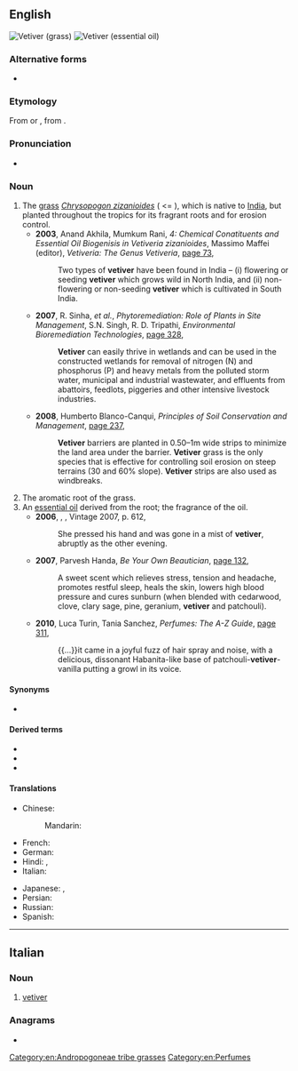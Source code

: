 {{also|vétiver}}
==English==
[[File:Ethiopia 2008 vetiver grass.jpg|right|thumb|Vetiver (grass)]]
[[File:VetiverEssentialOil.png|right|thumb|Vetiver (essential oil)]]
{{wikipedia|Chrysopogon zizanioides}}

===Alternative forms===
* {{alter|en|vetyver|vetivert||the essential oil}}

===Etymology===
From {{bor|en|fr|vétyver}} {{q|older spelling}} or {{m|fr|vétiver}}, from {{der|en|ta|வெட்டிவேர்}}.

===Pronunciation===
* {{IPA|en|/ˈvɛtɪvə/}}

===Noun===
{{en-noun|~}}

# The [[grass]] ''[[Chrysopogon zizanioides]]'' ( <= {{taxlink|Vetiveria zizanioides|species|noshow=1}}), which is native to [[India]], but planted throughout the tropics for its fragrant roots and for erosion control.
#* '''2003''', Anand Akhila, Mumkum Rani, ''4: Chemical Conatituents and Essential Oil Biogenisis in Vetiveria zizanioides'', Massimo Maffei (editor), ''Vetiveria: The Genus Vetiveria'', [http://books.google.com.au/books?id=SMXV-FFQlpcC&pg=PA73&dq=%22vetiver%22%7C%22vetivers%22&hl=en&sa=X&ei=jZ-FU6z9KcvNlAWxoID4Bg&redir_esc=y#v=onepage&q=%22vetiver%22%7C%22vetivers%22&f=false page 73],
#*: Two types of '''vetiver''' have been found in India – (i) flowering or seeding '''vetiver''' which grows wild in North India, and (ii) non-flowering or non-seeding '''vetiver''' which is cultivated in South India.
#* '''2007''', R. Sinha, ''et al.'', ''Phytoremediation: Role of Plants in Site Management'', S.N. Singh, R. D. Tripathi, ''Environmental Bioremediation Technologies'', [http://books.google.com.au/books?id=DY66MkyLriEC&pg=PA328&dq=%22vetiver%22%7C%22vetivers%22&hl=en&sa=X&ei=jZ-FU6z9KcvNlAWxoID4Bg&redir_esc=y#v=onepage&q=%22vetiver%22%7C%22vetivers%22&f=false page 328],
#*: '''Vetiver''' can easily thrive in wetlands and can be used in the constructed wetlands for removal of nitrogen (N) and phosphorus (P) and heavy metals from the polluted storm water, municipal and industrial wastewater, and effluents from abattoirs, feedlots, piggeries and other intensive livestock industries.
#* '''2008''', Humberto Blanco-Canqui, ''Principles of Soil Conservation and Management'', [http://books.google.com.au/books?id=Wj3690PbDY0C&pg=PA237&dq=%22vetiver%22%7C%22vetivers%22&hl=en&sa=X&ei=jZ-FU6z9KcvNlAWxoID4Bg&redir_esc=y#v=onepage&q=%22vetiver%22%7C%22vetivers%22&f=false page 237],
#*: '''Vetiver''' barriers are planted in 0.50–1m wide strips to minimize the land area under the barrier. '''Vetiver''' grass is the only species that is effective for controlling soil erosion on steep terrains (30 and 60% slope). '''Vetiver''' strips are also used as windbreaks.
# The aromatic root of the grass.
# An [[essential oil]] derived from the root; the fragrance of the oil.
#* '''2006''', {{w|Thomas Pynchon}}, ''{{w|Against the Day}}'', Vintage 2007, p. 612,
#*: She pressed his hand and was gone in a mist of '''vetiver''', abruptly as the other evening.
#* '''2007''', Parvesh Handa, ''Be Your Own Beautician'', [http://books.google.com.au/books?id=7lvEN6lzSRMC&pg=PA132&dq=%22vetiver%22%7C%22vetivers%22&hl=en&sa=X&ei=jZ-FU6z9KcvNlAWxoID4Bg&redir_esc=y#v=onepage&q=%22vetiver%22%7C%22vetivers%22&f=false page 132],
#*: A sweet scent which relieves stress, tension and headache, promotes restful sleep, heals the skin, lowers high blood pressure and cures sunburn (when blended with cedarwood, clove, clary sage, pine, geranium, '''vetiver''' and patchouli).
#* '''2010''', Luca Turin, Tania Sanchez, ''Perfumes: The A-Z Guide'', [http://books.google.com.au/books?id=8a-Q0uZU9o8C&pg=PA311&dq=%22vetiver%22%7C%22vetivers%22&hl=en&sa=X&ei=isuFU7X0LsewkgWu8YGwCA&redir_esc=y#v=onepage&q=%22vetiver%22%7C%22vetivers%22&f=false page 311],
#*: {{...}}it came in a joyful fuzz of hair spray and noise, with a delicious, dissonant Habanita-like base of patchouli-'''vetiver'''-vanilla putting a growl in its voice.

====Synonyms====
* {{l|en|cuscus}}

====Derived terms====
* {{l|en|vetivene}}
* {{l|en|vetiverol}}
* {{l|en|vetivone}}

====Translations====
{{trans-top|aromatic root}}
* Chinese:
*: Mandarin: {{t+|cmn|香根草|tr=Xiāng gēn cǎo}}
* French: {{t+|fr|vétiver|m}}
* German: {{t|de|Vetiver|n}}
* Hindi: {{t+|hi|खस}}, {{t+|hi|खसखस}}
* Italian: {{t|it|vetiver|m}}
{{trans-mid}}
* Japanese: {{t|ja|ウサル|tr=usaru}}, {{t|ja|ベチバー|tr=bechibā}}
* Persian: {{t|fa|وتیور|tr=vetiver}}
* Russian: {{t|ru|ветивер}}
* Spanish: {{t|es|vetiver|m}}
{{trans-bottom}}

[[Category:en:Andropogoneae tribe grasses]]
[[Category:en:Perfumes]]

----

==Italian==

===Noun===
{{it-noun|m|-}}

# [[#English|vetiver]]

===Anagrams===
* {{anagrams|it|vertevi|vivrete}}

{{C|it|Grasses}}